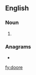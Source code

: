 {{also|Doore}}
==English==

===Noun===
{{en-noun}}

# {{obsolete spelling of|door|lang=en}}

===Anagrams===
* {{l|en|rodeo}}

[[fy:doore]]